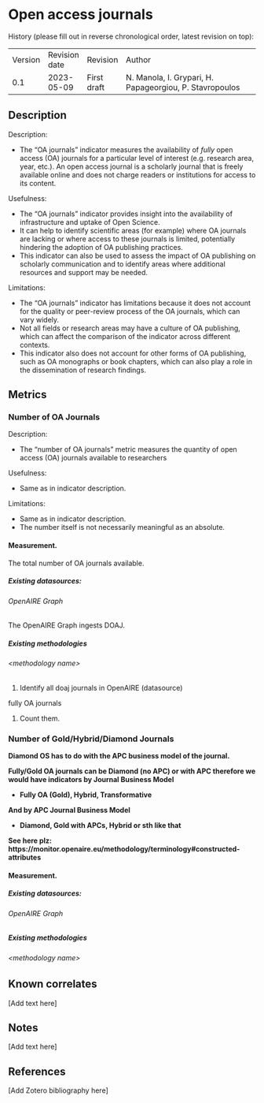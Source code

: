 # Open access journals

History (please fill out in reverse chronological order, latest revision
on top):

|         |               |             |                                                         |
| ------- | ------------- | ----------- | ------------------------------------------------------- |
| Version | Revision date | Revision    | Author                                                  |
| 0.1     | 2023-05-09    | First draft | N. Manola, I. Grypari, H. Papageorgiou, P. Stavropoulos |

## Description

Description:

  - The "OA journals" indicator measures the availability of *fully*
    open access (OA) journals for a particular level of interest (e.g.
    research area, year, etc.). An open access journal is a scholarly
    journal that is freely available online and does not charge readers
    or institutions for access to its content.

Usefulness:

  - The "OA journals" indicator provides insight into the availability
    of infrastructure and uptake of Open Science.
  - It can help to identify scientific areas (for example) where OA
    journals are lacking or where access to these journals is limited,
    potentially hindering the adoption of OA publishing practices.
  - This indicator can also be used to assess the impact of OA
    publishing on scholarly communication and to identify areas where
    additional resources and support may be needed.

Limitations:

  - The "OA journals" indicator has limitations because it does not
    account for the quality or peer-review process of the OA journals,
    which can vary widely.
  - Not all fields or research areas may have a culture of OA
    publishing, which can affect the comparison of the indicator across
    different contexts.
  - This indicator also does not account for other forms of OA
    publishing, such as OA monographs or book chapters, which can also
    play a role in the dissemination of research findings.

## Metrics

### Number of OA Journals

Description:

  - The "number of OA journals" metric measures the quantity of open
    access (OA) journals available to researchers

Usefulness:

  - Same as in indicator description.

Limitations:

  - Same as in indicator description.
  - The number itself is not necessarily meaningful as an absolute.

#### Measurement.

The total number of OA journals available.

##### Existing datasources:

###### OpenAIRE Graph

The OpenAIRE Graph ingests DOAJ.

##### Existing methodologies

###### \<methodology name\>

1.  Identify all doaj journals in OpenAIRE (datasource)

fully OA journals

1.  Count them.

### Number of Gold/Hybrid/Diamond Journals

**Diamond OS has to do with the APC business model of the journal.**

**Fully/Gold OA journals can be Diamond (no APC) or with APC therefore
we would have indicators by Journal Business Model**

  - **Fully OA (Gold), Hybrid, Transformative**

**And by APC Journal Business Model**

  - **Diamond, Gold with APCs, Hybrid or sth like that**

**See here plz:
https://monitor.openaire.eu/methodology/terminology\#constructed-attributes**

#### Measurement.

##### Existing datasources:

###### OpenAIRE Graph

##### Existing methodologies

###### \<methodology name\>

## Known correlates

\[Add text here\]

## Notes

\[Add text here\]

## References

\[Add Zotero bibliography here\]
